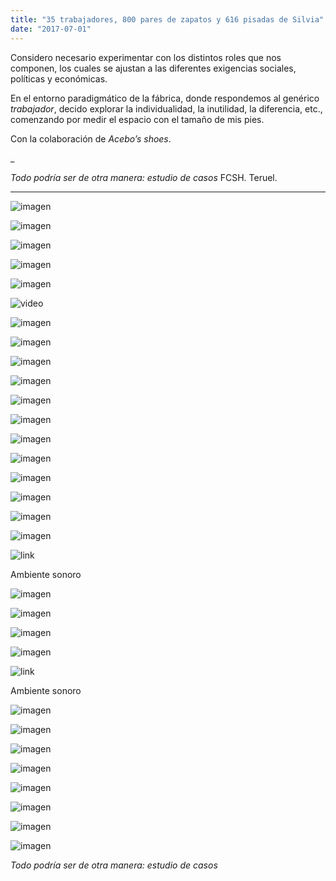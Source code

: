 ```yaml
---
title: "35 trabajadores, 800 pares de zapatos y 616 pisadas de Silvia"
date: "2017-07-01"
---
```


Considero necesario experimentar con los distintos roles que nos componen, los cuales se ajustan a las diferentes exigencias sociales, políticas y económicas.

En el entorno paradigmático de la fábrica, donde respondemos al genérico _trabajador_, decido explorar la individualidad, la inutilidad, la diferencia, etc., comenzando por medir el espacio con el tamaño de mis pies.

Con la colaboración de _Acebo’s shoes_.

_

_Todo podría ser de otra manera: estudio de casos_ FCSH. Teruel.

---

![imagen](./imagenes/35-trabajadores-800-pares-de-zapatos-616-pisadas-de-silvia-01.jpg)

![imagen](./imagenes/35-trabajadores-800-pares-de-zapatos-616-pisadas-de-silvia-02.jpg)

![imagen](./imagenes/35-trabajadores-800-pares-de-zapatos-616-pisadas-de-silvia-03.jpg)

![imagen](./imagenes/35-trabajadores-800-pares-de-zapatos-616-pisadas-de-silvia-04.jpg)

![imagen](./imagenes/35-trabajadores-800-pares-de-zapatos-616-pisadas-de-silvia-05.jpg)

![video](https://youtu.be/Ei4m-Dx4TVs)

![imagen](./imagenes/35-trabajadores-800-pares-de-zapatos-616-pisadas-de-silvia-06.jpg)

![imagen](./imagenes/35-trabajadores-800-pares-de-zapatos-616-pisadas-de-silvia-07.jpg)

![imagen](./imagenes/35-trabajadores-800-pares-de-zapatos-616-pisadas-de-silvia-08.jpg)

![imagen](./imagenes/35-trabajadores-800-pares-de-zapatos-616-pisadas-de-silvia-09.jpg)

![imagen](./imagenes/35-trabajadores-800-pares-de-zapatos-616-pisadas-de-silvia-10.jpg)

![imagen](./imagenes/35-trabajadores-800-pares-de-zapatos-616-pisadas-de-silvia-11.jpg)

![imagen](./imagenes/35-trabajadores-800-pares-de-zapatos-616-pisadas-de-silvia-12.jpg)

![imagen](./imagenes/35-trabajadores-800-pares-de-zapatos-616-pisadas-de-silvia-13.jpg)

![imagen](./imagenes/35-trabajadores-800-pares-de-zapatos-616-pisadas-de-silvia-14.jpg)

![imagen](./imagenes/35-trabajadores-800-pares-de-zapatos-616-pisadas-de-silvia-15.jpg)

![imagen](./imagenes/35-trabajadores-800-pares-de-zapatos-616-pisadas-de-silvia-16.jpg)

![imagen](./imagenes/35-trabajadores-800-pares-de-zapatos-616-pisadas-de-silvia-17.jpg)

![link](https://soundcloud.com/silvia-arino-gurrea/nave-de-produccion?in=silvia-arino-gurrea/sets/ruidos-fabrica)

Ambiente sonoro

![imagen](./imagenes/35-trabajadores-800-pares-de-zapatos-616-pisadas-de-silvia-18.jpg)

![imagen](./imagenes/35-trabajadores-800-pares-de-zapatos-616-pisadas-de-silvia-19.jpg)

![imagen](./imagenes/35-trabajadores-800-pares-de-zapatos-616-pisadas-de-silvia-20.jpg)

![imagen](./imagenes/35-trabajadores-800-pares-de-zapatos-616-pisadas-de-silvia-21.jpg)

![link](https://soundcloud.com/silvia-arino-gurrea/nave-de-almacenamiento?in=silvia-arino-gurrea/sets/ruidos-fabrica)

Ambiente sonoro

![imagen](./imagenes/35-trabajadores-800-pares-de-zapatos-616-pisadas-de-silvia-22.jpg)

![imagen](./imagenes/35-trabajadores-800-pares-de-zapatos-616-pisadas-de-silvia-23.jpg)

![imagen](./imagenes/35-trabajadores-800-pares-de-zapatos-616-pisadas-de-silvia-24.jpg)

![imagen](./imagenes/35-trabajadores-800-pares-de-zapatos-616-pisadas-de-silvia-25.jpg)

![imagen](./imagenes/35-trabajadores-800-pares-de-zapatos-616-pisadas-de-silvia-26.jpg)

![imagen](./imagenes/35-trabajadores-800-pares-de-zapatos-616-pisadas-de-silvia-27.jpg)

![imagen](./imagenes/35-trabajadores-800-pares-de-zapatos-616-pisadas-de-silvia-28.jpg)

![imagen](./imagenes/35-trabajadores-800-pares-de-zapatos-616-pisadas-de-silvia-29.jpg)

_Todo podría ser de otra manera: estudio de casos_



